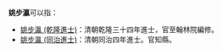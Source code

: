 '''姚步瀛'''可以指：
*[[姚步瀛_(乾隆進士)|姚步瀛 (乾隆進士)]]：清朝乾隆三十四年進士，官至翰林院編修。
*[[姚步瀛_(同治進士)|姚步瀛 (同治進士)]]：清朝同治四年進士。官知縣。

{{disambig|cat=三字姚姓人名消歧义}}